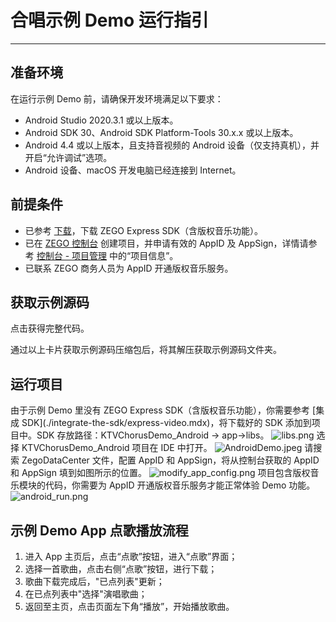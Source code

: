 # 合唱示例 Demo 运行指引

- - -

## 准备环境

在运行示例 Demo 前，请确保开发环境满足以下要求：

- Android Studio 2020.3.1 或以上版本。
- Android SDK 30、Android SDK Platform-Tools 30.x.x 或以上版本。
- Android 4.4 或以上版本，且支持音视频的 Android 设备（仅支持真机），并开启“允许调试”选项。
- Android 设备、macOS 开发电脑已经连接到 Internet。

## 前提条件

- 已参考 [下载](./../downloads.mdx)，下载 ZEGO Express SDK（含版权音乐功能）。
- 已在 [ZEGO 控制台](https://console.zego.im) 创建项目，并申请有效的 AppID 及 AppSign，详情请参考 [控制台 - 项目管理](https://doc-zh.zego.im/article/12107) 中的“项目信息”。
- 已联系 ZEGO 商务人员为 AppID 开通版权音乐服务。

## 获取示例源码

<Card title="示例源码" href="https://artifact-demo.zego.im/downloads/KTV_demo/KTVChorusDemo_Android.zip">点击获得完整代码。</Card>

通过以上卡片获取示例源码压缩包后，将其解压获取示例源码文件夹。

## 运行项目

<Steps>
<Step title="添加 SDK">
由于示例 Demo 里没有 ZEGO Express SDK（含版权音乐功能），你需要参考 [集成 SDK](./integrate-the-sdk/express-video.mdx)，将下载好的 SDK 添加到项目中。SDK 存放路径：KTVChorusDemo_Android -> app->libs。
<Frame width="512" height="auto">
  <img src="https://doc-media.zego.im/sdk-doc/Pics/ktv/libs.png" alt="libs.png"/>
</Frame>
</Step>
<Step title="打开项目">
选择 KTVChorusDemo_Android 项目在 IDE 中打开。
<Frame width="512" height="auto">
  <img src="https://media-resource.spreading.io/docuo/workspace741/896bc39e2e65b82d5670b01b7c131c30/f9945f4885.jpeg" alt="AndroidDemo.jpeg"/>
</Frame>
</Step>
<Step title="设置 appID">
请搜索 ZegoDataCenter 文件，配置 AppID 和 AppSign，将从控制台获取的 AppID 和 AppSign 填到如图所示的位置。
<Frame width="512" height="auto">
  <img src="https://doc-media.zego.im/sdk-doc/Pics/ktv/modify_app_config.png" alt="modify_app_config.png"/>
</Frame>
</Step>
<Step title="运行">
<Note title="说明">
项目包含版权音乐模块的代码，你需要为 AppID 开通版权音乐服务才能正常体验 Demo 功能。
</Note>
<Frame width="512" height="auto" >
  <img src="https://doc-media.zego.im/sdk-doc/Pics/ktv/android_run.png" alt="android_run.png"/>
</Frame>
</Step>
</Steps>

## 示例 Demo App 点歌播放流程

1. 进入 App 主页后，点击“点歌”按钮，进入“点歌”界面；
2. 选择一首歌曲，点击右侧“点歌”按钮，进行下载；
3. 歌曲下载完成后，"已点列表"更新；
4. 在已点列表中"选择"演唱歌曲；
5. 返回至主页，点击页面左下角“播放”，开始播放歌曲。
